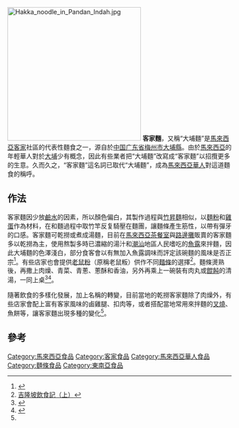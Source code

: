 {{noteTA
|1=zh-hans:面;zh-tw:麵;zh-hk:麪;}}
[[File:Hakka_noodle_in_Pandan_Indah.jpg|300px]]
'''客家麵'''，又稱“大埔麵”是[[馬來西亞|馬來西亞]][[客家|客家]]社區的代表性麵食之一，源自於[[中国|中国]][[广东省|广东省]][[梅州市|梅州市]][[大埔縣|大埔縣]]。由於[[馬來西亞|馬來西亞]]的年輕華人對於[[大埔縣|大埔]]少有概念，因此有些業者把“大埔麵”改寫成“客家麵”以招攬更多的生意。久而久之，“客家麵”這名詞已取代“大埔麵”，成為[[馬來西亞華人|馬來西亞華人]]對這道麵食的稱呼。

== 作法 ==
客家麵因少放[[鹼水|鹼水]]的因素，所以顏色偏白，其製作過程與[[竹昇麵|竹昇麵]]相似，以[[麵粉|麵粉]]和[[雞蛋|雞蛋]]作為材料，在和麵過程中取竹竿反复騎壓在麵團，讓麵條產生筋性，以帶有彈牙的口感。客家麵可乾撈或煮成湯麵，目前在[[馬來西亞|馬來西亞]][[茶餐室|茶餐室]]與[[路邊攤|路邊攤]]販賣的客家麵多以乾撈為主，使用熬製多時已濃縮的湯汁和[[潮汕|潮汕]]地區人民嗜吃的[[魚露|魚露]]來拌麵，因此大埔麵的色澤淺白，部分食客會以有無加入魚露調味而評定該碗麵的風味是否正宗<ref>{{Cite web |url=http://www.guangming.com.my/node/73045 |title=大埔麵加蜜汁叉燒‧搭出新驚喜 |accessdate=2014-12-09 |archive-date=2014-12-13 |archive-url=https://web.archive.org/web/20141213035044/http://www.guangming.com.my/node/73045 |dead-url=no }}</ref>。有些店家也會提供[[老鼠粉|老鼠粉]]（原稱老鼠粄）供作不同[[麵條|麵條]]的選擇<ref>[http://www.bigfoottraveller.com/column/4471 吉隆坡飲食記（上）]{{dead link|date=2017年12月 |bot=InternetArchiveBot |fix-attempted=yes }}</ref>。麵條燙熟後，再撒上肉燥、青菜、青蔥、蔥酥和香油，另外再乘上一碗裝有肉丸或[[餛飩|餛飩]]的清湯，一同上桌<ref name="#1">{{Cite web |url=http://www.chinapress.com.my/node/383966 |title=知食品味尋寶圖．巷弄裡的歲月麵攤 |access-date=2014-12-09 |archive-date=2015-09-23 |archive-url=https://web.archive.org/web/20150923203747/http://www.chinapress.com.my/node/383966 |dead-url=no }}</ref><ref>{{Cite web |url=http://www.redtomato.com.my/life/food/16098.html |title=春记大埔面 |accessdate=2014-12-09 |archive-date=2014-12-14 |archive-url=https://web.archive.org/web/20141214023525/http://www.redtomato.com.my/life/food/16098.html |dead-url=no }}</ref>。

隨著飲食的多樣化發展，加上名稱的轉變，目前當地的乾撈客家麵除了肉燥外，有些店家會配上富有客家風味的鹵雞腿、扣肉等，或者搭配當地常用來拌麵的[[叉燒|叉燒]]、魚餅等，讓客家麵出現多種的變化<ref name="#1"/>。

== 參考 ==
{{reflist}}

{{客家民系}}
{{馬來西亞各族料理}}

[[Category:馬來西亞食品|Category:馬來西亞食品]]
[[Category:客家食品|Category:客家食品]]
[[Category:馬來西亞華人食品|Category:馬來西亞華人食品]]
[[Category:麵條食品|Category:麵條食品]]
[[Category:東南亞食品|Category:東南亞食品]]